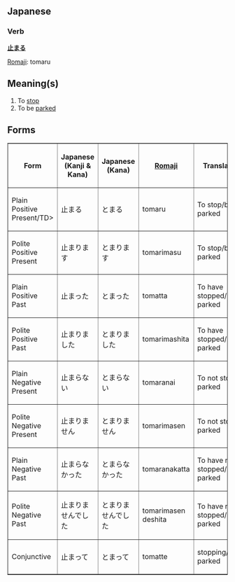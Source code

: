 ==Japanese==
===Verb===
'''[[止]]まる'''

[[Romaji]]: tomaru

== Meaning(s) ==
#To [[stop]]
#To be [[park]]ed

== Forms ==

<TABLE border>

<TR>
<TH>Form</TH>
<TH>Japanese<BR>(Kanji & Kana)</TH>
<TH>Japanese<BR>(Kana)</TH>
<TH>[[Romaji]]</TH>
<TH>Translation</TH>
</TR>

<TR>
<TD>Plain Positive Present/TD>
<TD>&#27490;&#12414;&#12427;</TD>
<TD>&#12392;&#12414;&#12427;</TD>
<TD>tomaru</TD>
<TD>To stop/be parked</TD>
</TR>

<TR>
<TD>Polite Positive Present</TD>
<TD>&#27490;&#12414;&#12426;&#12414;&#12377;</TD>
<TD>&#12392;&#12414;&#12426;&#12414;&#12377;</TD>
<TD>tomarimasu</TD>
<TD>To stop/be parked</TD>
</TR>

<TR>
<TD>Plain Positive Past</TD>
<TD>&#27490;&#12414;&#12387;&#12383;</TD>
<TD>&#12392;&#12414;&#12387;&#12383;</TD>
<TD>tomatta</TD>
<TD>To have stopped/be parked</TD>
</TR>

<TR>
<TD>Polite Positive Past</TD>
<TD>&#27490;&#12414;&#12426;&#12414;&#12375;&#12383;</TD>
<TD>&#12392;&#12414;&#12426;&#12414;&#12375;&#12383;</TD>
<TD>tomarimashita</TD>
<TD>To have stopped/be parked</TD>
</TR>

<TR>
<TD>Plain Negative Present</TD>
<TD>&#27490;&#12414;&#12425;&#12394;&#12356;</TD>
<TD>&#12392;&#12414;&#12425;&#12394;&#12356;</TD>
<TD>tomaranai</TD>
<TD>To not stop/be parked</TD>
</TR>

<TR>
<TD>Polite Negative Present</TD>
<TD>&#27490;&#12414;&#12426;&#12414;&#12379;&#12435;</TD>
<TD>&#12392;&#12414;&#12426;&#12414;&#12379;&#12435;</TD>
<TD>tomarimasen</TD>
<TD>To not stop/be parked</TD>
</TR>

<TR>
<TD>Plain Negative Past</TD>
<TD>&#27490;&#12414;&#12425;&#12394;&#12363;&#12387;&#12383;</TD>
<TD>&#12392;&#12414;&#12425;&#12394;&#12363;&#12387;&#12383;</TD>
<TD>tomaranakatta</TD>
<TD>To have not stopped/been parked</TD>
</TR>

<TR>
<TD>Polite Negative Past</TD>
<TD>&#27490;&#12414;&#12426;&#12414;&#12379;&#12435;&#12391;&#12375;&#12383;</TD>
<TD>&#12392;&#12414;&#12426;&#12414;&#12379;&#12435;&#12391;&#12375;&#12383;</TD>
<TD>tomarimasen deshita</TD>
<TD>To have not stopped/been parked</TD>
</TR>

<TR>
<TD>Conjunctive</TD>
<TD>&#27490;&#12414;&#12387;&#12390;</TD>
<TD>&#12392;&#12414;&#12387;&#12390;</TD>
<TD>tomatte</TD>
<TD>stopping/being parked</TD>
</TR>

</TABLE>